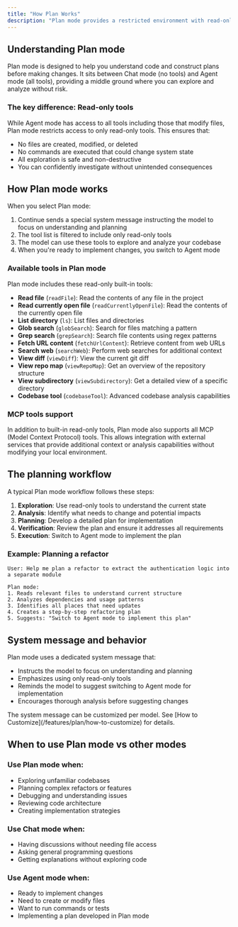 ```yaml
---
title: "How Plan Works"
description: "Plan mode provides a restricted environment with read-only tools, enabling safe exploration and planning without making changes to your codebase."
---
```


## Understanding Plan mode

Plan mode is designed to help you understand code and construct plans before making changes. It sits between Chat mode (no tools) and Agent mode (all tools), providing a middle ground where you can explore and analyze without risk.

### The key difference: Read-only tools

While Agent mode has access to all tools including those that modify files, Plan mode restricts access to only read-only tools. This ensures that:

- No files are created, modified, or deleted
- No commands are executed that could change system state
- All exploration is safe and non-destructive
- You can confidently investigate without unintended consequences

## How Plan mode works

When you select Plan mode:

1. Continue sends a special system message instructing the model to focus on understanding and planning
2. The tool list is filtered to include only read-only tools
3. The model can use these tools to explore and analyze your codebase
4. When you're ready to implement changes, you switch to Agent mode

### Available tools in Plan mode

Plan mode includes these read-only built-in tools:

- **Read file** (`readFile`): Read the contents of any file in the project
- **Read currently open file** (`readCurrentlyOpenFile`): Read the contents of the currently open file
- **List directory** (`ls`): List files and directories
- **Glob search** (`globSearch`): Search for files matching a pattern
- **Grep search** (`grepSearch`): Search file contents using regex patterns
- **Fetch URL content** (`fetchUrlContent`): Retrieve content from web URLs
- **Search web** (`searchWeb`): Perform web searches for additional context
- **View diff** (`viewDiff`): View the current git diff
- **View repo map** (`viewRepoMap`): Get an overview of the repository structure
- **View subdirectory** (`viewSubdirectory`): Get a detailed view of a specific directory
- **Codebase tool** (`codebaseTool`): Advanced codebase analysis capabilities

### MCP tools support

In addition to built-in read-only tools, Plan mode also supports all MCP (Model Context Protocol) tools. This allows integration with external services that provide additional context or analysis capabilities without modifying your local environment.

## The planning workflow

A typical Plan mode workflow follows these steps:

1. **Exploration**: Use read-only tools to understand the current state
2. **Analysis**: Identify what needs to change and potential impacts
3. **Planning**: Develop a detailed plan for implementation
4. **Verification**: Review the plan and ensure it addresses all requirements
5. **Execution**: Switch to Agent mode to implement the plan

### Example: Planning a refactor

```
User: Help me plan a refactor to extract the authentication logic into a separate module

Plan mode:
1. Reads relevant files to understand current structure
2. Analyzes dependencies and usage patterns
3. Identifies all places that need updates
4. Creates a step-by-step refactoring plan
5. Suggests: "Switch to Agent mode to implement this plan"
```

## System message and behavior

Plan mode uses a dedicated system message that:

- Instructs the model to focus on understanding and planning
- Emphasizes using only read-only tools
- Reminds the model to suggest switching to Agent mode for implementation
- Encourages thorough analysis before suggesting changes

<Info>
  The system message can be customized per model. See [How to Customize](/features/plan/how-to-customize) for details.
</Info>

## When to use Plan mode vs other modes

### Use Plan mode when:
- Exploring unfamiliar codebases
- Planning complex refactors or features
- Debugging and understanding issues
- Reviewing code architecture
- Creating implementation strategies

### Use Chat mode when:
- Having discussions without needing file access
- Asking general programming questions
- Getting explanations without exploring code

### Use Agent mode when:
- Ready to implement changes
- Need to create or modify files
- Want to run commands or tests
- Implementing a plan developed in Plan mode